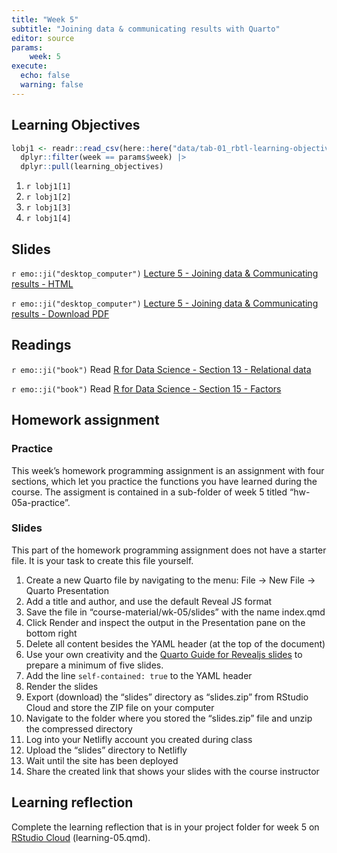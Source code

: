 ```yaml
---
title: "Week 5"
subtitle: "Joining data & communicating results with Quarto"
editor: source
params:
    week: 5
execute: 
  echo: false
  warning: false
---
```


<script defer data-domain="cven5837-ss22.github.io/website" src="https://plausible.io/js/plausible.js"></script>

## Learning Objectives

```r

lobj1 <- readr::read_csv(here::here("data/tab-01_rbtl-learning-objectives.csv")) |> 
  dplyr::filter(week == params$week) |>
  dplyr::pull(learning_objectives)

```

1. `r lobj1[1]`
2. `r lobj1[2]`
3. `r lobj1[3]`
4. `r lobj1[4]`

## Slides

`r emo::ji("desktop_computer")` [Lecture 5 - Joining data & Communicating results - HTML](/slides/lec-05-communicate.html) 

`r emo::ji("desktop_computer")` [Lecture 5 - Joining data & Communicating results - Download PDF](https://github.com/cven5837-ss22/website/raw/main/slides/lec-05-communicate.pdf)

## Readings

`r emo::ji("book")` Read [R for Data Science - Section 13 - Relational data](https://r4ds.had.co.nz/relational-data.html)  

`r emo::ji("book")` Read [R for Data Science - Section 15 - Factors](https://r4ds.had.co.nz/factors.html)  

## Homework assignment 

### Practice

This week's homework programming assignment is an assignment with four sections, which let you practice the functions you have learned during the course. The assigment is contained in a sub-folder of week 5 titled "hw-05a-practice".

### Slides

This part of the homework programming assignment does not have a starter file. It is your task to create this file yourself. 

1. Create a new Quarto file by navigating to the menu: File -> New File -> Quarto Presentation 
2. Add a title and author, and use the default Reveal JS format
3. Save the file in "course-material/wk-05/slides" with the name index.qmd
4. Click Render and inspect the output in the Presentation pane on the bottom right
5. Delete all content besides the YAML header (at the top of the document)
6. Use your own creativity and the [Quarto Guide for Revealjs slides](https://quarto.org/docs/presentations/revealjs/) to prepare a minimum of five slides. 
7. Add the line `self-contained: true` to the YAML header
8. Render the slides
9. Export (download) the "slides" directory as "slides.zip" from RStudio Cloud and store the ZIP file on your computer
10. Navigate to the folder where you stored the "slides.zip" file and unzip the compressed directory
11. Log into your Netlifly account you created during class
12. Upload the "slides" directory to Netlifly
13. Wait until the site has been deployed
14. Share the created link that shows your slides with the course instructor
 
## Learning reflection

Complete the learning reflection that is in your project folder for week 5  on [RStudio Cloud](https://rstudio.cloud/spaces/260187/content/all) (learning-05.qmd).  
